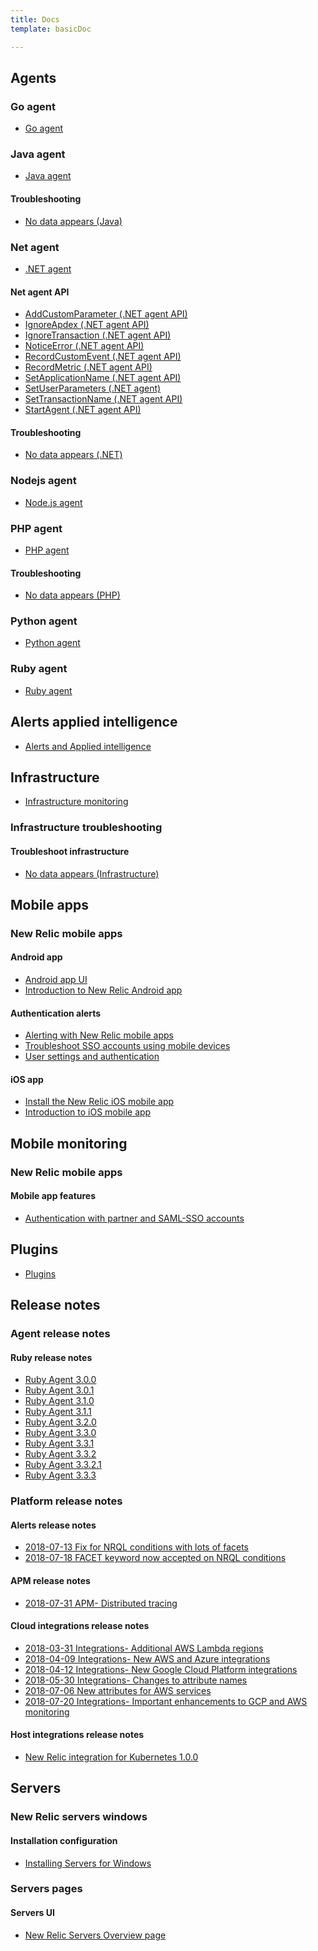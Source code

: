 ```yaml
---
title: Docs
template: basicDoc

---
```


## Agents

### Go agent

* [Go agent](/docs/agents/go-agent)

### Java agent

* [Java agent](/docs/agents/java-agent)

#### Troubleshooting

* [No data appears (Java)](/docs/agents/java-agent/troubleshooting/no-data-appears-java)

### Net agent

* [.NET agent](/docs/agents/net-agent)

#### Net agent API

* [AddCustomParameter (.NET agent API)](/docs/agents/net-agent/net-agent-api/addcustomparameter-net-agent-api)
* [IgnoreApdex (.NET agent API)](/docs/agents/net-agent/net-agent-api/ignore-apdex)
* [IgnoreTransaction (.NET agent API)](/docs/agents/net-agent/net-agent-api/ignore-transaction)
* [NoticeError (.NET agent API)](/docs/agents/net-agent/net-agent-api/noticeerror-net-agent-api)
* [RecordCustomEvent (.NET agent API)](/docs/agents/net-agent/net-agent-api/recordcustomevent-net-agent-api)
* [RecordMetric (.NET agent API)](/docs/agents/net-agent/net-agent-api/recordmetric-net-agent-api)
* [SetApplicationName (.NET agent API)](/docs/agents/net-agent/net-agent-api/set-application-name)
* [SetUserParameters (.NET agent)](/docs/agents/net-agent/net-agent-api/set-user-parameters)
* [SetTransactionName (.NET agent API)](/docs/agents/net-agent/net-agent-api/settransactionname-net-agent-api)
* [StartAgent (.NET agent API)](/docs/agents/net-agent/net-agent-api/start-agent)

#### Troubleshooting

* [No data appears (.NET)](/docs/agents/net-agent/troubleshooting/no-data-appears-net)

### Nodejs agent

* [Node.js agent](/docs/agents/nodejs-agent)

### PHP agent

* [PHP agent](/docs/agents/php-agent)

#### Troubleshooting

* [No data appears (PHP)](/docs/agents/php-agent/troubleshooting/no-data-appears-php)

### Python agent

* [Python agent](/docs/agents/python-agent)

### Ruby agent

* [Ruby agent](/docs/agents/ruby-agent)

## Alerts applied intelligence

* [Alerts and Applied intelligence](/docs/alerts-applied-intelligence)

## Infrastructure

* [Infrastructure monitoring](/docs/infrastructure)

### Infrastructure troubleshooting

#### Troubleshoot infrastructure

* [No data appears (Infrastructure)](/docs/infrastructure/infrastructure-troubleshooting/troubleshoot-infrastructure/no-data-appears-infrastructure)

## Mobile apps

### New Relic mobile apps

#### Android app

* [Android app UI](/docs/mobile-apps/new-relic-mobile-apps/android-app/android-app-ui)
* [Introduction to New Relic Android app](/docs/mobile-apps/new-relic-mobile-apps/android-app/introduction-new-relic-android-app)

#### Authentication alerts

* [Alerting with New Relic mobile apps](/docs/mobile-apps/new-relic-mobile-apps/authentication-alerts/alerting-new-relic-mobile-apps)
* [Troubleshoot SSO accounts using mobile devices](/docs/mobile-apps/new-relic-mobile-apps/authentication-alerts/troubleshoot-sso-accounts-using-mobile-devices)
* [User settings and authentication](/docs/mobile-apps/new-relic-mobile-apps/authentication-alerts/user-settings-authentication)

#### iOS app

* [Install the New Relic iOS mobile app](/docs/mobile-apps/new-relic-mobile-apps/ios-app/install-new-relic-ios-mobile-app)
* [Introduction to iOS mobile app](/docs/mobile-apps/new-relic-mobile-apps/ios-app/introduction-ios-mobile-app)

## Mobile monitoring

### New Relic mobile apps

#### Mobile app features

* [Authentication with partner and SAML-SSO accounts](/docs/mobile-monitoring/new-relic-mobile-apps/mobile-app-features/authentication-partner-saml-sso-accounts)

## Plugins

* [Plugins](/docs/plugins)

## Release notes

### Agent release notes

#### Ruby release notes

* [Ruby Agent 3.0.0](/docs/release-notes/agent-release-notes/ruby-release-notes/ruby-agent-300)
* [Ruby Agent 3.0.1](/docs/release-notes/agent-release-notes/ruby-release-notes/ruby-agent-301)
* [Ruby Agent 3.1.0](/docs/release-notes/agent-release-notes/ruby-release-notes/ruby-agent-310)
* [Ruby Agent 3.1.1](/docs/release-notes/agent-release-notes/ruby-release-notes/ruby-agent-311)
* [Ruby Agent 3.2.0](/docs/release-notes/agent-release-notes/ruby-release-notes/ruby-agent-320)
* [Ruby Agent 3.3.0](/docs/release-notes/agent-release-notes/ruby-release-notes/ruby-agent-330)
* [Ruby Agent 3.3.1](/docs/release-notes/agent-release-notes/ruby-release-notes/ruby-agent-331)
* [Ruby Agent 3.3.2](/docs/release-notes/agent-release-notes/ruby-release-notes/ruby-agent-332)
* [Ruby Agent 3.3.2.1](/docs/release-notes/agent-release-notes/ruby-release-notes/ruby-agent-3321)
* [Ruby Agent 3.3.3](/docs/release-notes/agent-release-notes/ruby-release-notes/ruby-agent-333)

### Platform release notes

#### Alerts release notes

* [2018-07-13 Fix for NRQL conditions with lots of facets](/docs/release-notes/platform-release-notes/alerts-release-notes/2018-07-13-fix-nrql-conditions-lots-facets)
* [2018-07-18 FACET keyword now accepted on NRQL conditions](/docs/release-notes/platform-release-notes/alerts-release-notes/2018-07-18-facet-keyword-now-accepted-nrql-conditions)

#### APM release notes

* [2018-07-31 APM- Distributed tracing](/docs/release-notes/platform-release-notes/apm-release-notes/2018-07-31-apm-distributed-tracing)

#### Cloud integrations release notes

* [2018-03-31 Integrations- Additional AWS Lambda regions](/docs/release-notes/platform-release-notes/cloud-integrations-release-notes/2018-03-31-integrations-additional-aws-lambda-regions)
* [2018-04-09 Integrations- New AWS and Azure integrations](/docs/release-notes/platform-release-notes/cloud-integrations-release-notes/2018-04-09-integrations-new-aws-azure-integrations)
* [2018-04-12 Integrations- New Google Cloud Platform integrations](/docs/release-notes/platform-release-notes/cloud-integrations-release-notes/2018-04-12-integrations-new-google-cloud-platform-integrations)
* [2018-05-30 Integrations- Changes to attribute names](/docs/release-notes/platform-release-notes/cloud-integrations-release-notes/2018-05-30-integrations-changes-attribute-names)
* [2018-07-06 New attributes for AWS services](/docs/release-notes/platform-release-notes/cloud-integrations-release-notes/2018-07-06-new-attributes-aws-services)
* [2018-07-20 Integrations- Important enhancements to GCP and AWS monitoring](/docs/release-notes/platform-release-notes/cloud-integrations-release-notes/2018-07-20-integrations-important-enhancements-gcp-aws-monitoring)

#### Host integrations release notes

* [New Relic integration for Kubernetes 1.0.0](/docs/release-notes/platform-release-notes/host-integrations-release-notes/new-relic-integration-kubernetes-100)

## Servers

### New Relic servers windows

#### Installation configuration

* [Installing Servers for Windows](/docs/servers/new-relic-servers-windows/installation-configuration/installing-servers-windows)

### Servers pages

#### Servers UI

* [New Relic Servers Overview page](/docs/servers/servers-pages/servers-ui/new-relic-servers-overview-page)
